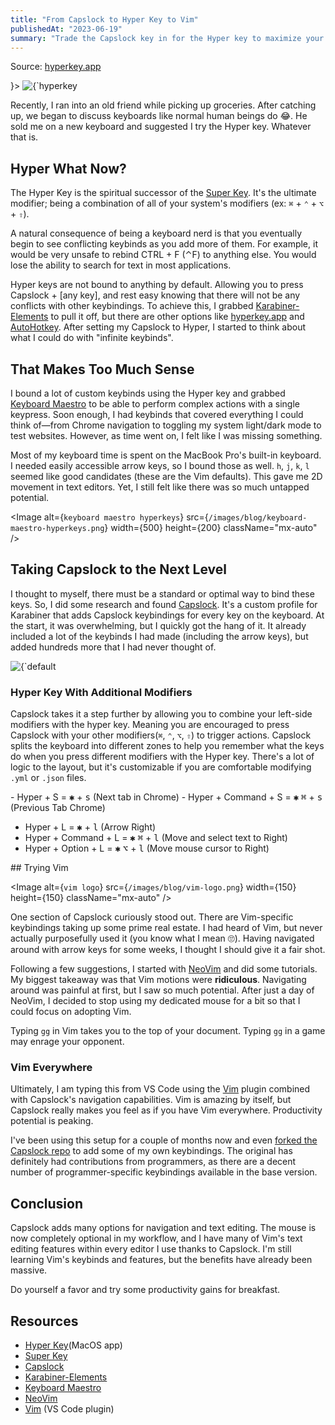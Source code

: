 ```yaml
---
title: "From Capslock to Hyper Key to Vim"
publishedAt: "2023-06-19"
summary: "Trade the Capslock key in for the Hyper key to maximize your keyboard's potential."
---
```


<Caption 
className="mx-auto"
value={<p>Source: <a target="_blank" rel="noopener noreferrer" href='https://hyperkey.app/' >hyperkey.app</a></p>}>
<Image
alt={`hyperkey app logo`}
src={`/images/blog/hyperkey-logo.png`}
width={500}
height={200}
className="mx-auto dark:invert-[.85]"
priority
/>
</Caption>

Recently, I ran into an old friend while picking up groceries. After catching up, we began to discuss keyboards like normal human beings do 😂. He sold me on a new keyboard and suggested I try the Hyper key. Whatever that is.

## Hyper What Now?

The Hyper Key is the spiritual successor of the [Super Key](https://en.wikipedia.org/wiki/Super_key_(keyboard_button)). It's the ultimate modifier; being a combination of all of your system's modifiers (ex: `⌘` + `⌃` + `⌥` + `⇧`).

A natural consequence of being a keyboard nerd is that you eventually begin to see conflicting keybinds as you add more of them. For example, it would be very unsafe to rebind CTRL + F (⌃F) to anything else. You would lose the ability to search for text in most applications.

Hyper keys are not bound to anything by default. Allowing you to press Capslock + [any key], and rest easy knowing that there will not be any conflicts with other keybindings. To achieve this, I grabbed [Karabiner-Elements](https://karabiner-elements.pqrs.org/) to pull it off, but there are other options like [hyperkey.app](https://hyperkey.app/) and [AutoHotkey](https://www.autohotkey.com/). After setting my Capslock to Hyper, I started to think about what I could do with "infinite keybinds".

## That Makes Too Much Sense

I bound a lot of custom keybinds using the Hyper key and grabbed [Keyboard Maestro](https://www.keyboardmaestro.com/main/) to be able to perform complex actions with a single keypress. Soon enough, I had keybinds that covered everything I could think of—from Chrome navigation to toggling my system light/dark mode to test websites. However, as time went on, I felt like I was missing something.

Most of my keyboard time is spent on the MacBook Pro's built-in keyboard. I needed easily accessible arrow keys, so I bound those as well. `h`, `j`, `k`, `l` seemed like good candidates (these are the Vim defaults). This gave me 2D movement in text editors. Yet, I still felt like there was so much untapped potential.

<Image
alt={`keyboard maestro hyperkeys`}
src={`/images/blog/keyboard-maestro-hyperkeys.png`}
width={500}
height={200}
className="mx-auto"
/>

## Taking Capslock to the Next Level

I thought to myself, there must be a standard or optimal way to bind these keys. So, I did some research and found [Capslock](https://github.com/Vonng/Capslock). It's a custom profile for Karabiner that adds Capslock keybindings for every key on the keyboard. At the start, it was overwhelming, but I quickly got the hang of it. It already included a lot of the keybinds I had made (including the arrow keys), but added hundreds more that I had never thought of.

<Caption value="This is 1 of 16 layers 😱">
<Image
alt={`default capslock keyboard layout`}
src={`/images/blog/capslock-keyboard.jpg`}
width={1000}
height={500}
className="mx-auto"
/>
</Caption>

### Hyper Key With Additional Modifiers

Capslock takes it a step further by allowing you to combine your left-side modifiers with the hyper key. Meaning you are encouraged to press Capslock with your other modifiers(`⌘`, `⌃`, `⌥`, `⇧`) to trigger actions. Capslock splits the keyboard into different zones to help you remember what the keys do when you press different modifiers with the Hyper key. There's a lot of logic to the layout, but it's customizable if you are comfortable modifying `.yml` or `.json` files.

<Caption value="{✱} = Hyper Key, {⌘} = Command, {⌥} = Option">
- Hyper + S = <kbd className="kbd">✱</kbd> + <kbd className="kbd">s</kbd> (Next tab in Chrome)
- Hyper + Command + S = <kbd className="kbd">✱</kbd> <kbd className="kbd">⌘</kbd> + <kbd className="kbd">s</kbd> (Previous Tab Chrome)

- Hyper + L = <kbd className="kbd">✱</kbd> + <kbd className="kbd">l</kbd> (Arrow Right)
- Hyper + Command + L = <kbd className="kbd">✱</kbd> <kbd className="kbd">⌘</kbd> + <kbd className="kbd">l</kbd> (Move and select text to Right)
- Hyper + Option + L = <kbd className="kbd">✱</kbd> <kbd className="kbd">⌥</kbd> + <kbd className="kbd">l</kbd> (Move mouse cursor to Right)
</Caption>
## Trying Vim

<Image
alt={`vim logo`}
src={`/images/blog/vim-logo.png`}
width={150}
height={150}
className="mx-auto"
/>

One section of Capslock curiously stood out. There are Vim-specific keybindings taking up some prime real estate. I had heard of Vim, but never actually purposefully used it (you know what I mean 🙄). Having navigated around with arrow keys for some weeks, I thought I should give it a fair shot.

Following a few suggestions, I started with [NeoVim](https://neovim.io/) and did some tutorials. My biggest takeaway was that Vim motions were **ridiculous**. Navigating around was painful at first, but I saw so much potential. After just a day of NeoVim, I decided to stop using my dedicated mouse for a bit so that I could focus on adopting Vim.

<Callout emoji='🎮'>Typing `gg` in Vim takes you to the top of your document. Typing `gg` in a game may enrage your opponent.</Callout>

### Vim Everywhere

Ultimately, I am typing this from VS Code using the [Vim](https://marketplace.visualstudio.com/items?itemName=vscodevim.vim) plugin combined with Capslock's navigation capabilities. Vim is amazing by itself, but Capslock really makes you feel as if you have Vim everywhere. Productivity potential is peaking.

I've been using this setup for a couple of months now and even [forked the Capslock repo](https://github.com/plasmadice/Capslock) to add some of my own keybindings. The original has definitely had contributions from programmers, as there are a decent number of programmer-specific keybindings available in the base version.

## Conclusion 

Capslock adds many options for navigation and text editing. The mouse is now completely optional in my workflow, and I have many of Vim's text editing features within every editor I use thanks to Capslock. I'm still learning Vim's keybinds and features, but the benefits have already been massive. 

Do yourself a favor and try some productivity gains for breakfast.

## Resources

- [Hyper Key](https://hyperkey.app/)(MacOS app)
- [Super Key](https://en.wikipedia.org/wiki/Super_key_(keyboard_button))
- [Capslock](https://github.com/plasmadice/Capslock)
- [Karabiner-Elements](https://karabiner-elements.pqrs.org/)
- [Keyboard Maestro](https://www.keyboardmaestro.com/main/)
- [NeoVim](https://neovim.io/)
- [Vim](https://marketplace.visualstudio.com/items?itemName=vscodevim.vim) (VS Code plugin)